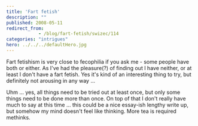 ```yaml
---
title: 'Fart fetish'
description: ""
published: 2008-05-11
redirect_from: 
            - /blog/fart-fetish/swizec/114
categories: "intrigues"
hero: ../../../defaultHero.jpg
---
```


Fart fetishism is very close to fecophilia if you ask me - some people have both or either. As I've had the pleasure(?) of finding out I have neither, or at least I don't have a fart fetish. Yes it's kind of an interesting thing to try, but definitely not arousing in any way ...

Uhm ... yes, all things need to be tried out at least once, but only some things need to be done more than once. On top of that I don't really have much to say at this time ... this could be a nice essay-ish lengthy write up, but somehow my mind doesn't feel like thinking. More tea is required methinks.
